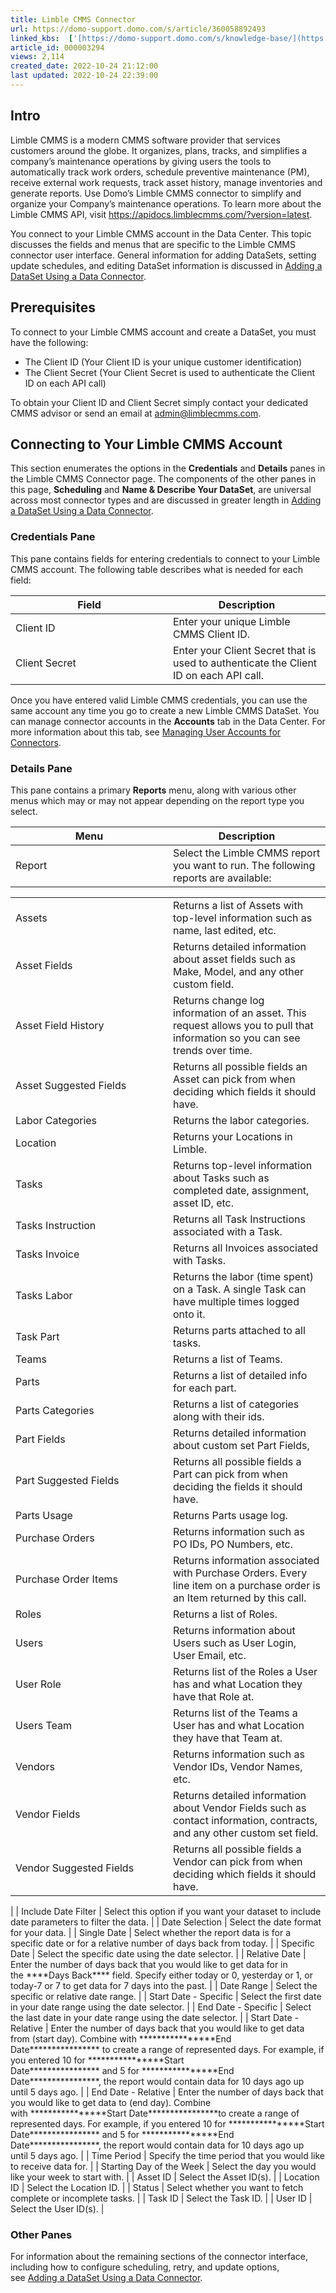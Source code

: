 ```yaml
---
title: Limble CMMS Connector
url: https://domo-support.domo.com/s/article/360058892493
linked_kbs:  ['[https://domo-support.domo.com/s/knowledge-base/](https://domo-support.domo.com/s/knowledge-base/)', '[https://domo-support.domo.com/s/](https://domo-support.domo.com/s/)', '[https://domo-support.domo.com/s/topic/0TO5w000000ZammGAC](https://domo-support.domo.com/s/topic/0TO5w000000ZammGAC)', '[https://domo-support.domo.com/s/topic/0TO5w000000ZanLGAS](https://domo-support.domo.com/s/topic/0TO5w000000ZanLGAS)', '[https://domo-support.domo.com/s/topic/0TO5w000000ZaoQGAS](https://domo-support.domo.com/s/topic/0TO5w000000ZaoQGAS)', '[https://domo-support.domo.com/s/article/360057014534](https://domo-support.domo.com/s/article/360057014534)', '[https://domo-support.domo.com/s/article/360042926054](https://domo-support.domo.com/s/article/360042926054)', '[https://domo-support.domo.com/s/article/360042926274](https://domo-support.domo.com/s/article/360042926274)', '[https://domo-support.domo.com/s/article/360058892493](https://domo-support.domo.com/s/article/360058892493)', '[https://domo-support.domo.com/s/topic/0TO5w000000ZaoQGAS/api-connectors](https://domo-support.domo.com/s/topic/0TO5w000000ZaoQGAS/api-connectors)', '[https://domo-support.domo.com/s/article/360043429933](https://domo-support.domo.com/s/article/360043429933)', '[https://domo-support.domo.com/s/article/360043429953](https://domo-support.domo.com/s/article/360043429953)', '[https://domo-support.domo.com/s/article/360042925494](https://domo-support.domo.com/s/article/360042925494)', '[https://domo-support.domo.com/s/article/360043429913](https://domo-support.domo.com/s/article/360043429913)', '[https://domo-support.domo.com/s/article/4408174643607](https://domo-support.domo.com/s/article/4408174643607)', '[https://domo-support.domo.com/s/login/](https://domo-support.domo.com/s/login/)']
article_id: 000003294
views: 2,114
created_date: 2022-10-24 21:12:00
last updated: 2022-10-24 22:39:00
---
```




Intro
-----


Limble CMMS is a modern CMMS software provider that services customers around the globe. It organizes, plans, tracks, and simplifies a company’s maintenance operations by giving users the tools to automatically track work orders, schedule preventive maintenance (PM), receive external work requests, track asset history, manage inventories and generate reports. Use Domo’s Limble CMMS connector to simplify and organize your Company’s maintenance operations. To learn more about the Limble CMMS API, visit <https://apidocs.limblecmms.com/?version=latest>.


You connect to your Limble CMMS account in the Data Center. This topic discusses the fields and menus that are specific to the Limble CMMS connector user interface. General information for adding DataSets, setting update schedules, and editing DataSet information is discussed in [Adding a DataSet Using a Data Connector](/s/article/360057014534 "Adding a DataSet Using a Data Connector").


Prerequisites
-------------


To connect to your Limble CMMS account and create a DataSet, you must have the following:


* The Client ID (Your Client ID is your unique customer identification)
* The Client Secret (Your Client Secret is used to authenticate the Client ID on each API call)


To obtain your Client ID and Client Secret simply contact your dedicated CMMS advisor or send an email at [admin@limblecmms.com](mailto:admin@limblecmms.com).


Connecting to Your Limble CMMS Account
--------------------------------------


This section enumerates the options in the **Credentials** and **Details** panes in the Limble CMMS Connector page. The components of the other panes in this page, **Scheduling** and **Name & Describe Your DataSet**, are universal across most connector types and are discussed in greater length in [Adding a DataSet Using a Data Connector](/s/article/360057014534 "Adding a DataSet Using a Data Connector").


### Credentials Pane


This pane contains fields for entering credentials to connect to your Limble CMMS account. The following table describes what is needed for each field:  




| Field | Description |
| --- | --- |
| Client ID | Enter your unique Limble CMMS Client ID. |
| Client Secret | Enter your Client Secret that is used to authenticate the Client ID on each API call.  |


Once you have entered valid Limble CMMS credentials, you can use the same account any time you go to create a new Limble CMMS DataSet. You can manage connector accounts in the **Accounts** tab in the Data Center. For more information about this tab, see [Managing User Accounts for Connectors](/s/article/360042926054 "Managing User Accounts for Connectors").


### Details Pane


This pane contains a primary **Reports** menu, along with various other menus which may or may not appear depending on the report type you select.




| Menu | Description |
| --- | --- |
| Report | Select the Limble CMMS report you want to run. The following reports are available:

|  |  |
| --- | --- |
| Assets | Returns a list of Assets with top-level information such as name, last edited, etc. |
| Asset Fields | Returns detailed information about asset fields such as Make, Model, and any other custom field. |
| Asset Field History | Returns change log information of an asset. This request allows you to pull that information so you can see trends over time. |
| Asset Suggested Fields | Returns all possible fields an Asset can pick from when deciding which fields it should have. |
| Labor Categories | Returns the labor categories. |
| Location | Returns your Locations in Limble. |
| Tasks | Returns top-level information about Tasks such as completed date, assignment, asset ID, etc. |
| Tasks Instruction | Returns all Task Instructions associated with a Task. |
| Tasks Invoice | Returns all Invoices associated with Tasks. |
| Tasks Labor | Returns the labor (time spent) on a Task. A single Task can have multiple times logged onto it. |
| Task Part | Returns parts attached to all tasks. |
| Teams | Returns a list of Teams. |
| Parts | Returns a list of detailed info for each part. |
| Parts Categories | Returns a list of categories along with their ids. |
| Part Fields | Returns detailed information about custom set Part Fields, |
| Part Suggested Fields | Returns all possible fields a Part can pick from when deciding the fields it should have. |
| Parts Usage | Returns Parts usage log. |
| Purchase Orders | Returns information such as PO IDs, PO Numbers, etc. |
| Purchase Order Items | Returns information associated with Purchase Orders. Every line item on a purchase order is an Item returned by this call. |
| Roles | Returns a list of Roles. |
| Users | Returns information about Users such as User Login, User Email, etc. |
| User Role | Returns list of the Roles a User has and what Location they have that Role at. |
| Users Team | Returns list of the Teams a User has and what Location they have that Team at. |
| Vendors | Returns information such as Vendor IDs, Vendor Names, etc. |
| Vendor Fields | Returns detailed information about Vendor Fields such as contact information, contracts, and any other custom set field. |
| Vendor Suggested Fields | Returns all possible fields a Vendor can pick from when deciding which fields it should have. |

 |
| Include Date Filter | Select this option if you want your dataset to include date parameters to filter the data. |
| Date Selection | Select the date format for your data. |
| Single Date | Select whether the report data is for a specific date or for a relative number of days back from today. |
| Specific Date | Select the specific date using the date selector. |
| Relative Date | Enter the number of days back that you would like to get data for in the ****Days Back**** field. Specify either today or 0, yesterday or 1, or today-7 or 7 to get data for 7 days into the past. |
| Date Range | Select the specific or relative date range. |
| Start Date - Specific | Select the first date in your date range using the date selector. |
| End Date - Specific | Select the last date in your date range using the date selector. |
| Start Date - Relative | Enter the number of days back that you would like to get data from (start day). Combine with ****************End Date**************** to create a range of represented days.
For example, if you entered 10 for ****************Start Date**************** and 5 for ****************End Date****************, the report would contain data for 10 days ago up until 5 days ago. |
| End Date - Relative | Enter the number of days back that you would like to get data to (end day). Combine with ****************Start Date****************to create a range of represented days.
For example, if you entered 10 for ****************Start Date**************** and 5 for ****************End Date****************, the report would contain data for 10 days ago up until 5 days ago. |
| Time Period | Specify the time period that you would like to receive data for. |
| Starting Day of the Week | Select the day you would like your week to start with. |
| Asset ID | Select the Asset ID(s). |
| Location ID | Select the Location ID. |
| Status | Select whether you want to fetch complete or incomplete tasks. |
| Task ID | Select the Task ID. |
| User ID | Select the User ID(s). |


### Other Panes


For information about the remaining sections of the connector interface, including how to configure scheduling, retry, and update options, see [Adding a DataSet Using a Data Connector](/s/article/360042926274 "Adding a DataSet Using a Data Connector").

